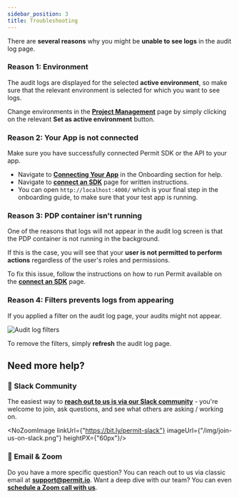```yaml
---
sidebar_position: 3
title: Troubleshooting
---
```


There are **several reasons** why you might be **unable to see logs** in the audit log page.

### Reason 1: Environment
The audit logs are displayed for the selected **active environment**, so make sure that the relevant environment is selected for which you want to see logs.

Change environments in the **[Project Management](https://app.permit.io/project-management)** page by simply clicking on the relevant **Set as active environment** button.

<ReactPlayer controls url='../../video/impact-of-selected-env-on-audit.mp4' />

### Reason 2: Your App is not connected
Make sure you have successfully connected Permit SDK or the API to your app.
- Navigate to **[Connecting Your App](/tutorials/Onboarding/connect-your-app)** in the Onboarding section for help.
- Navigate to **[connect an SDK](https://app.permit.io/get-started/connect-an-sdk)** page for written instructions.
- You can open `http://localhost:4000/` which is your final step in the onboarding guide, to make sure that your test app is running.

### Reason 3: PDP container isn't running
One of the reasons that logs will not appear in the audit log screen is that the PDP container is not running in the background.

If this is the case, you will see that your **user is not permitted to perform actions** regardless of the user's roles and permissions.

To fix this issue, follow the instructions on how to run Permit available on the **[connect an SDK](https://app.permit.io/get-started/connect-an-sdk)** page.

### Reason 4: Filters prevents logs from appearing

If you applied a filter on the audit log page, your audits might not appear. 

![Audit log filters](/img/screenshots/audit-log-filters.png)

To remove the filters, simply **refresh** the audit log page.

## Need more help?

### 💬 Slack Community

The easiest way to **[reach out to us is via our Slack community](https://bit.ly/permit-slack)** - you're welcome to join, ask questions, and see what others are asking / working on.

<NoZoomImage linkUrl={"https://bit.ly/permit-slack"} imageUrl={"/img/join-us-on-slack.png"} heightPX={"60px"}/>

### 📧 Email & Zoom

Do you have a more specific question? You can reach out to us via classic email at **[support@permit.io](mailto:support@permit.io)**.
Want a deep dive with our team? You can even **[schedule a Zoom call with us](https://calendly.com/permitio/meeting)**.